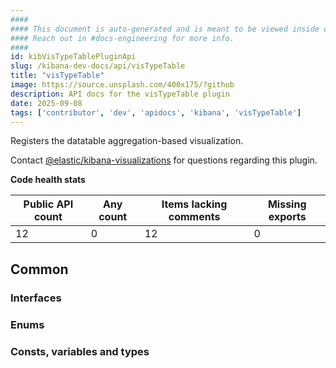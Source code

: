 ```yaml
---
####
#### This document is auto-generated and is meant to be viewed inside our experimental, new docs system.
#### Reach out in #docs-engineering for more info.
####
id: kibVisTypeTablePluginApi
slug: /kibana-dev-docs/api/visTypeTable
title: "visTypeTable"
image: https://source.unsplash.com/400x175/?github
description: API docs for the visTypeTable plugin
date: 2025-09-08
tags: ['contributor', 'dev', 'apidocs', 'kibana', 'visTypeTable']
---
```


Registers the datatable aggregation-based visualization.

Contact [@elastic/kibana-visualizations](https://github.com/orgs/elastic/teams/kibana-visualizations) for questions regarding this plugin.

**Code health stats**

| Public API count  | Any count | Items lacking comments | Missing exports |
|-------------------|-----------|------------------------|-----------------|
| 12 | 0 | 12 | 0 |

## Common

### Interfaces
<DocDefinitionList data={visTypeTableObj.common.interfaces}/>

### Enums
<DocDefinitionList data={visTypeTableObj.common.enums}/>

### Consts, variables and types
<DocDefinitionList data={visTypeTableObj.common.misc}/>


